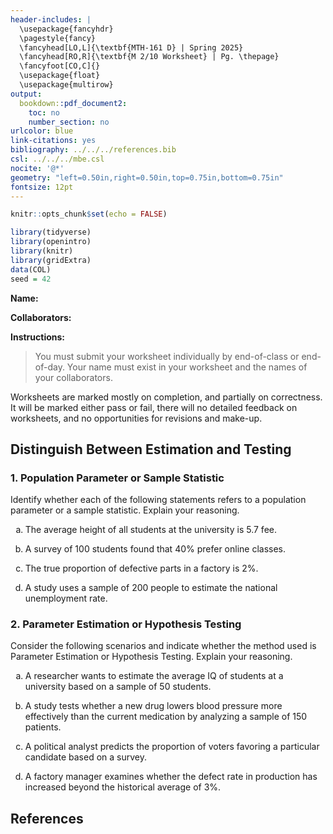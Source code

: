 ---
header-includes: |
  \usepackage{fancyhdr}
  \pagestyle{fancy}
  \fancyhead[LO,L]{\textbf{MTH-161 D} | Spring 2025}
  \fancyhead[RO,R]{\textbf{M 2/10 Worksheet} | Pg. \thepage}
  \fancyfoot[CO,C]{}
  \usepackage{float}
  \usepackage{multirow}
output:
  bookdown::pdf_document2:
    toc: no
    number_section: no
urlcolor: blue
link-citations: yes
bibliography: ../../../references.bib
csl: ../../../mbe.csl
nocite: '@*'
geometry: "left=0.50in,right=0.50in,top=0.75in,bottom=0.75in"
fontsize: 12pt
---

```{r setup, include=FALSE}
knitr::opts_chunk$set(echo = FALSE)
```

```{r echo=FALSE, eval=TRUE,message=FALSE, warning=FALSE}
library(tidyverse)
library(openintro)
library(knitr)
library(gridExtra)
data(COL)
seed = 42
```

**Name:**

**Collaborators:**

\noindent\rule{\textwidth}{1pt}
**Instructions:** 

> You must submit your worksheet individually by end-of-class or end-of-day. Your name must exist in your worksheet and the names of your collaborators.

Worksheets are marked mostly on completion, and partially on correctness. It will be marked either pass or fail, there will no detailed feedback on worksheets, and no opportunities for revisions and make-up.
\noindent\rule{\textwidth}{1pt}

## Distinguish Between Estimation and Testing

### 1. Population Parameter or Sample Statistic

Identify whether each of the following statements refers to a population parameter or a sample statistic. Explain your reasoning.

a. The average height of all students at the university is 5.7 fee.
\vfill

b. A survey of 100 students found that 40% prefer online classes.
\vfill

c. The true proportion of defective parts in a factory is 2%.
\vfill

d. A study uses a sample of 200 people to estimate the national unemployment rate.
\vfill

\newpage

### 2. Parameter Estimation or Hypothesis Testing

Consider the following scenarios and indicate whether the method used is Parameter Estimation or Hypothesis Testing. Explain your reasoning.

a. A researcher wants to estimate the average IQ of students at a university based on a sample of 50 students.
\vfill
    
b. A study tests whether a new drug lowers blood pressure more effectively than the current medication by analyzing a sample of 150 patients.
\vfill
    
c. A political analyst predicts the proportion of voters favoring a particular candidate based on a survey.
\vfill
    
d. A factory manager examines whether the defect rate in production has increased beyond the historical average of 3\%.
\vfill

## **References**

::: {#refs}
:::
